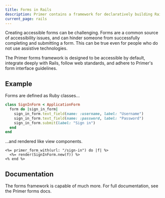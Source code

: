 ```yaml
---
title: Forms in Rails
description: Primer contains a framework for declaratively building Rails forms. It was designed specifically for accessibility and consistency with the Primer design system.
current_page: rails
---
```



Creating accessible forms can be challenging. Forms are a common source of accessibility issues, and can hinder someone from successfully completing and submitting a form. This can be true even for people who do not use assistive technologies.

The Primer forms framework is designed to be accessible by default, integrate deeply with Rails, follow web standards, and adhere to Primer's <Link href="/ui-patterns/forms/overview">form interface guidelines</Link>.

## Example

Forms are defined as Ruby classes...

```ruby
class SignInForm < ApplicationForm
  form do |sign_in_form|
    sign_in_form.text_field(name: :username, label: "Username")
    sign_in_form.text_field(name: :password, label: "Password")
    sign_in_form.submit(label: "Sign in")
  end
end
```

...and rendered like view components.

```erb
<%= primer_form_with(url: "/sign-in") do |f| %>
  <%= render(SignInForm.new(f)) %>
<% end %>
```

## Documentation

The forms framework is capable of much more. For full documentation, see the <Link href="https://primer.style/view-components/lookbook/pages/forms/introduction"><LinkExternalIcon /> Primer forms docs</Link>.
